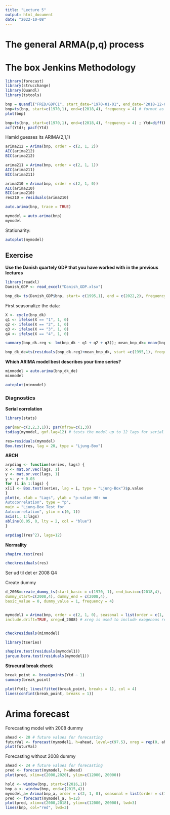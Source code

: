 ```yaml
---
title: "Lecture 5"
output: html_document
date: "2022-10-08"
---
```



# The general ARMA(p,q) process


# The box Jenkins Methodology

```r
library(forecast)
library(strucchange)
library(Quandl)
library(tstools)
```


```r
bnp = Quandl("FRED/GDPC1", start_date="1970-01-01", end_date="2018-12-01", type="ts")
bnp=ts(bnp, start=c(1970,1), end=c(2018,4), frequency = 4) # format as a time series object
plot(bnp)
```


```r
bnp=ts(bnp, start=c(1970,1), end=c(2018,4), frequency = 4) ; Ytd=diff(bnp)
acf(Ytd); pacf(Ytd)
```



Hamid guesses its ARIMA(2,1,1)

```r
arima212 = Arima(bnp, order = c(2, 1, 2))
AIC(arima212)
BIC(arima212)
```

```r
arima211 = Arima(bnp, order = c(2, 1, 1))
AIC(arima211)
BIC(arima211)
```
```r
arima210 = Arima(bnp, order = c(2, 1, 0))
AIC(arima210)
BIC(arima210)
res210 = residuals(arima210)

```

```r
auto.arima(bnp, trace = TRUE)
```


```r
mymodel = auto.arima(bnp)
mymodel
```

Stationarity:

```r
autoplot(mymodel)
```



## Exercise

**Use the Danish quartely GDP that you have worked with in the previous lectures**

```r
library(readxl)
Danish_GDP <- read_excel("Danish_GDP.xlsx")

bnp_dk= ts(Danish_GDP$bnp, start= c(1995,1), end = c(2022,2), frequency = 4)
```

First seasonalize the data: 

```r
X <- cycle(bnp_dk)
q1 <- ifelse(X == "1", 1, 0)
q2 <- ifelse(X == "2", 1, 0)
q3 <- ifelse(X == "3", 1, 0)
q4 <- ifelse(X == "4", 1, 0)
```


```r
summary(bnp_dk.reg <- lm(bnp_dk ~ q1 + q2 + q3)); mean_bnp_dk= mean(bnp_dk)
```

```r
bnp_dk_de=ts(residuals(bnp_dk.reg)+mean_bnp_dk, start =c(1995,1), frequency = 4)
```





**Which ARIMA model best describes your time series?**

```r
minmodel = auto.arima(bnp_dk_de)
minmodel
```


```r
autoplot(minmodel)
```




### Diagnostics

**Serial correlation**


```r
library(stats)
```

```r
par(mar=c(2,2,3,1)); par(mfrow=c(1,3))
tsdiag(mymodel, gof.lag=12) # tests the model up to 12 lags for serial correlation
```


```r
res=residuals(mymodel)
Box.test(res, lag = 20, type = "Ljung-Box")
```


**ARCH**

```r
arpdiag <- function(series, lags) {
x <- mat.or.vec(lags, 1)
y <- mat.or.vec(lags, 1)
y <- y + 0.05
for (i in 1:lags) {
x[i] <- Box.test(series, lag = i, type = "Ljung-Box")$p.value
}
plot(x, xlab = "Lags", ylab = "p-value H0: no
Autocorrelation", type = "p",
main = "Ljung-Box Test for
Autocorrelation", ylim = c(0, 1))
axis(1, 1:lags)
abline(0.05, 0, lty = 2, col = "blue")
}

```


```r
arpdiag((res^2), lags=12)

```


**Normality**


```r
shapiro.test(res)

```


```r
checkresiduals(res)
```

Ser ud til det er 2008 Q4


Create dummy


```r
d_2008=create_dummy_ts(start_basic = c(1970, 1), end_basic=c(2018,4),
dummy_start=c(2008,4), dummy_end = c(2008,4),
basic_value = 0, dummy_value = 1, frequency = 4)


mymodel1 = Arima(bnp, order = c(2, 1, 0), seasonal = list(order = c(1, 0, 2)),
include.drift=TRUE, xreg=d_2008) # xreg is used to include exogenous regressors


checkresiduals(minmodel)
```



```r
library(tseries)

shapiro.test(residuals(mymodel1))
jarque.bera.test(residuals(mymodel1))

```


**Strucural break check**

```r
break_point <- breakpoints(Ytd ~ 1)
summary(break_point)
```

```r
plot(Ytd); lines(fitted(break_point, breaks = 1), col = 4)
lines(confint(break_point, breaks = 1))
```



# Arima forecast


Forecasting model with 2008 dummy

```r
ahead <- 20 # future values for forecasting
futurVal <- forecast(mymodel1, h=ahead, level=c(97.5), xreg = rep(0, ahead))
plot(futurVal)

```


Forecasting without 2008 dummy
```r
ahead <- 24 # future values for forecasting
pred <- forecast(mymodel, h=ahead)
plot(pred, xlim=c(2000,2020), ylim=c(12000, 20000))

```



```r
hold <- window(bnp, start=c(2016,1))
bnp_a <- window(bnp, end=c(2015,4))
mymodel_a= Arima(bnp_a, order = c(2, 1, 0), seasonal = list(order = c(1, 0, 2)), include.drift=TRUE)
pred <- forecast(mymodel_a, h=12)
plot(pred, xlim=c(2000,2018), ylim=c(12000, 20000), lwd=3)
lines(bnp, col="red", lwd=3)

```





